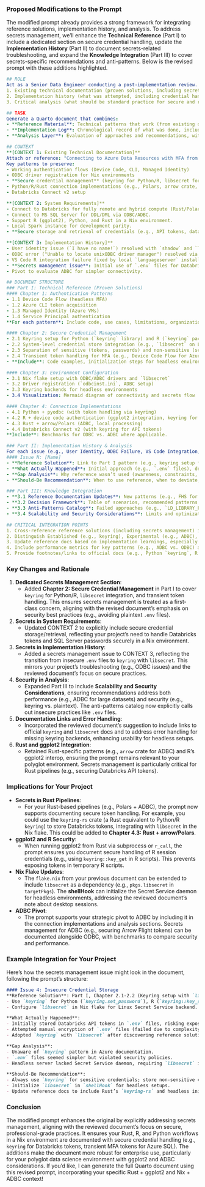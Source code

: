 ### Proposed Modifications to the Prompt

The modified prompt already provides a strong framework for integrating reference solutions, implementation history, and analysis. To address secrets management, we’ll enhance the **Technical Reference** (Part I) to include a dedicated section on secure credential handling, update the **Implementation History** (Part II) to document secrets-related troubleshooting, and expand the **Knowledge Integration** (Part III) to cover secrets-specific recommendations and anti-patterns. Below is the revised prompt with these additions highlighted.

```yaml
## ROLE
Act as a Senior Data Engineer conducting a post-implementation review. Your task is to integrate:
1. Existing technical documentation (proven solutions, including secrets management)
2. Implementation history (what was attempted, including credential handling)
3. Critical analysis (what should be standard practice for secure and reproducible workflows)

## TASK
Generate a Quarto document that combines:
- **Reference Material**: Technical patterns that work (from existing docs, including secure credential management)
- **Implementation Log**: Chronological record of what was done, including secrets-related issues
- **Analysis Layer**: Evaluation of approaches and recommendations, with emphasis on security best practices

## CONTEXT
**[CONTEXT 1: Existing Technical Documentation]**
Attach or reference: "Connecting to Azure Data Resources with MFA from a Headless Nix Environment"
Key patterns to preserve:
- Working authentication flows (Device Code, CLI, Managed Identity)
- ODBC driver registration for Nix environments
- **Secure credential management** (keyring for Python/R, libsecret for Linux, transient token handling)
- Python/R/Rust connection implementations (e.g., Polars, arrow crate, ggplot2 interop)
- Databricks Connect v2 setup

**[CONTEXT 2: System Requirements]**
- Connect to Databricks for fully remote and hybrid compute (Rust/Polars for local processing).
- Connect to MS SQL Server for DDL/DML via ODBC/ADBC.
- Support R (ggplot2), Python, and Rust in a Nix environment.
- Local Spark instance for development parity.
- **Secure storage and retrieval of credentials (e.g., API tokens, database passwords) using system keyring or Databricks secrets.**

**[CONTEXT 3: Implementation History]**
- User identity issue (`I have no name!`) resolved with `shadow` and `TMPDIR`.
- ODBC error ("Unable to locate unixODBC driver manager") resolved via FHS sandbox.
- VS Code R integration failure fixed by local `languageserver` installation.
- **Secrets management issue**: Initial use of `.env` files for Databricks tokens led to security concerns; resolved by adopting `keyring` with `libsecret` backend.
- Pivot to evaluate ADBC for simpler connectivity.

## DOCUMENT STRUCTURE
### Part I: Technical Reference (Proven Solutions)
#### Chapter 1: Authentication Patterns
- 1.1 Device Code Flow (headless MFA)
- 1.2 Azure CLI token acquisition
- 1.3 Managed Identity (Azure VMs)
- 1.4 Service Principal authentication
**For each pattern**: Include code, use cases, limitations, organizational policy considerations.

#### Chapter 2: Secure Credential Management
- 2.1 Keyring setup for Python (`keyring` library) and R (`keyring` package)
- 2.2 System-level credential store integration (e.g., `libsecret` on Linux)
- 2.3 Separation of sensitive (tokens, passwords) and non-sensitive (server names) data
- 2.4 Transient token handling for MFA (e.g., Device Code Flow for Azure SQL)
- **Include**: Code examples, initialization steps for headless environments, error handling for missing keyring backends.

#### Chapter 3: Environment Configuration
- 3.1 Nix flake setup with ODBC/ADBC drivers and `libsecret`
- 3.2 Driver registration (`odbcinst.ini`, ADBC setup)
- 3.3 Keyring backends for headless environments
- 3.4 Visualization: Mermaid diagram of connectivity and secrets flow

#### Chapter 4: Connection Implementations
- 4.1 Python + pyodbc (with token handling via keyring)
- 4.2 R + device code authentication (ggplot2 integration, keyring for tokens)
- 4.3 Rust + arrow/Polars (ADBC, local processing)
- 4.4 Databricks Connect v2 (with keyring for API tokens)
**Include**: Benchmarks for ODBC vs. ADBC where applicable.

### Part II: Implementation History & Analysis
For each issue (e.g., User Identity, ODBC Failure, VS Code Integration, Secrets Management):
#### Issue N: [Name]
- **Reference Solution**: Link to Part I pattern (e.g., keyring setup for secrets).
- **What Actually Happened**: Initial approach (e.g., `.env` files), deviations, attempts, outcome.
- **Gap Analysis**: Why reference wasn’t used (awareness, constraints, incomplete docs).
- **Should-Be Recommendation**: When to use reference, when to deviate, doc updates.

### Part III: Knowledge Integration
- **3.1 Reference Documentation Updates**: New patterns (e.g., FHS for R kernels, keyring for secrets, Rust ADBC).
- **3.2 Decision Framework**: Table of scenarios, recommended patterns (including secrets management), deviations.
- **3.3 Anti-Patterns Catalog**: Failed approaches (e.g., `LD_LIBRARY_PATH` hacks, plaintext `.env` files).
- **3.4 Scalability and Security Considerations**: Limits and optimizations for large datasets and secure credential handling.

## CRITICAL INTEGRATION POINTS
1. Cross-reference reference solutions (including secrets management) in implementation history.
2. Distinguish Established (e.g., keyring), Experimental (e.g., ADBC), Validated (e.g., FHS sandbox), Deprecated (e.g., `.env` files) approaches.
3. Update reference docs based on implementation learnings, especially for secrets.
4. Include performance metrics for key patterns (e.g., ADBC vs. ODBC) and security notes for credential handling.
5. Provide footnotes/links to official docs (e.g., Python `keyring`, R `keyring`, `libsecret`).
```

### Key Changes and Rationale

1. **Dedicated Secrets Management Section**:
   - Added **Chapter 2: Secure Credential Management** in Part I to cover `keyring` for Python/R, `libsecret` integration, and transient token handling. This ensures secrets management is treated as a first-class concern, aligning with the revised document’s emphasis on security best practices (e.g., avoiding plaintext `.env` files).

2. **Secrets in System Requirements**:
   - Updated CONTEXT 2 to explicitly include secure credential storage/retrieval, reflecting your project’s need to handle Databricks tokens and SQL Server passwords securely in a Nix environment.

3. **Secrets in Implementation History**:
   - Added a secrets management issue to CONTEXT 3, reflecting the transition from insecure `.env` files to `keyring` with `libsecret`. This mirrors your project’s troubleshooting (e.g., ODBC issues) and the reviewed document’s focus on secure practices.

4. **Security in Analysis**:
   - Expanded Part III to include **Scalability and Security Considerations**, ensuring recommendations address both performance (e.g., ADBC for large datasets) and security (e.g., keyring vs. plaintext). The anti-patterns catalog now explicitly calls out insecure practices like `.env` files.

5. **Documentation Links and Error Handling**:
   - Incorporated the reviewed document’s suggestion to include links to official `keyring` and `libsecret` docs and to address error handling for missing keyring backends, enhancing usability for headless setups.

6. **Rust and ggplot2 Integration**:
   - Retained Rust-specific patterns (e.g., `arrow` crate for ADBC) and R’s ggplot2 interop, ensuring the prompt remains relevant to your polyglot environment. Secrets management is particularly critical for Rust pipelines (e.g., securing Databricks API tokens).

### Implications for Your Project

- **Secrets in Rust Pipelines**:
  - For your Rust-based pipelines (e.g., Polars + ADBC), the prompt now supports documenting secure token handling. For example, you could use the `keyring-rs` crate (a Rust equivalent to Python/R `keyring`) to store Databricks tokens, integrating with `libsecret` in the Nix flake. This could be added to **Chapter 4.3: Rust + arrow/Polars**.

- **ggplot2 and R Security**:
  - When running ggplot2 from Rust via subprocess or `r_call`, the prompt ensures you document secure handling of R session credentials (e.g., using `keyring::key_get` in R scripts). This prevents exposing tokens in temporary R scripts.

- **Nix Flake Updates**:
  - The `flake.nix` from your previous document can be extended to include `libsecret` as a dependency (e.g., `pkgs.libsecret` in `targetPkgs`). The **shellHook** can initialize the Secret Service daemon for headless environments, addressing the reviewed document’s note about desktop sessions.

- **ADBC Pivot**:
  - The prompt supports your strategic pivot to ADBC by including it in the connection implementations and analysis sections. Secrets management for ADBC (e.g., securing Arrow Flight tokens) can be documented alongside ODBC, with benchmarks to compare security and performance.

### Example Integration for Your Project

Here’s how the secrets management issue might look in the document, following the prompt’s structure:

```markdown
#### Issue 4: Insecure Credential Storage
**Reference Solution**: Part I, Chapter 2.1-2.2 (Keyring setup with `libsecret` for Python/R).
- Use `keyring` for Python (`keyring.set_password`), R (`keyring::key_set`), and Rust (`keyring-rs`) to store Databricks tokens and SQL Server passwords.
- Configure `libsecret` in Nix flake for Linux Secret Service backend.

**What Actually Happened**:
- Initially stored Databricks API tokens in `.env` files, risking exposure in collaborative environments.
- Attempted manual encryption of `.env` files (failed due to complexity in automation).
- Adopted `keyring` with `libsecret` after discovering reference solution, storing tokens securely.

**Gap Analysis**:
- Unaware of `keyring` pattern in Azure documentation.
- `.env` files seemed simpler but violated security policies.
- Headless server lacked Secret Service daemon, requiring `libsecret` initialization.

**Should-Be Recommendation**:
- Always use `keyring` for sensitive credentials; store non-sensitive config (e.g., server names) in `.env`.
- Initialize `libsecret` in `shellHook` for headless setups.
- Update reference docs to include Rust’s `keyring-rs` and headless initialization steps.
```

### Conclusion

The modified prompt enhances the original by explicitly addressing secrets management, aligning with the reviewed document’s focus on secure, professional-grade practices. It ensures your Rust, R, and Python workflows in a Nix environment are documented with secure credential handling (e.g., `keyring` for Databricks tokens, transient MFA tokens for Azure SQL). The additions make the document more robust for enterprise use, particularly for your polyglot data science environment with ggplot2 and ADBC considerations. If you’d like, I can generate the full Quarto document using this revised prompt, incorporating your specific Rust + ggplot2 and Nix + ADBC context!